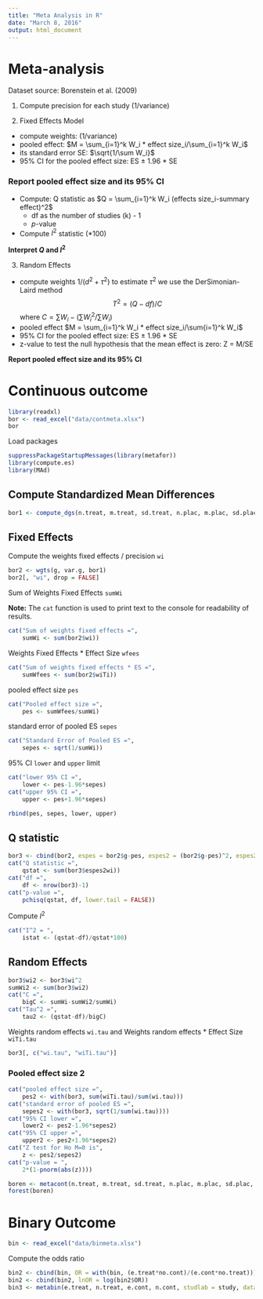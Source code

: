 ```yaml
---
title: "Meta Analysis in R"
date: "March 8, 2016"
output: html_document
---
```


# Meta-analysis
Dataset source: Borenstein et al. (2009)

1. Compute precision for each study (1/variance)

2. Fixed Effects Model 
* compute weights: (1/variance)
* pooled effect: $M = \sum_{i=1}^k W_i * effect size_i/\sum_{i=1}^k W_i$
* its standard error SE: $\sqrt{1/\sum W_i}$
* 95% CI for the pooled effect size: ES $\pm$ 1.96 * SE

### Report pooled effect size and its 95% CI
* Compute: Q statistic as  $Q = \sum_{i=1}^k W_i (effects size_i-summary effect)^2$
    * df as the number of studies (k) - 1
    * _p_-value 
* Compute $I^2$ statistic (*100)

**Interpret $Q$ and $I^2$**

3. Random Effects
* compute weights $1/(d^2+\tau^2)$ to estimate $\tau^2$ we use the DerSimonian-Laird method 
$$
T^2 = (Q - df)/C
$$
where $C = \sum W_i-(\sum W_{i}^2/\sum W_i)$
* pooled effect $M = \sum_{i=1}^k W_i * effect size_i/\sum{i=1}^k W_i$
* 95% CI for the pooled effect size: ES $\pm$ 1.96 * SE
* z-value to test the null hypothesis that the mean effect is zero: Z = M/SE

**Report pooled effect size and its 95% CI**

# Continuous outcome

```r
library(readxl)
bor <- read_excel("data/contmeta.xlsx")
bor
```

Load packages

```r
suppressPackageStartupMessages(library(metafor))
library(compute.es)
library(MAd)
```

## Compute Standardized Mean Differences
```r
bor1 <- compute_dgs(n.treat, m.treat, sd.treat, n.plac, m.plac, sd.plac, data = bor, denom = "pooled.sd")
```

## Fixed Effects

Compute the weights fixed effects / precision `wi`
```r
bor2 <- wgts(g, var.g, bor1)
bor2[, "wi", drop = FALSE]
```

Sum of Weights Fixed Effects `sumWi`

__Note:__ The `cat` function is used to print text to the console for readability of results. 
```r
cat("Sum of weights fixed effects =",
    sumWi <- sum(bor2$wi))
```

Weights Fixed Effects * Effect Size `wfees`
```r
cat("Sum of weights fixed effects * ES =",
    sumWfees <- sum(bor2$wiTi))
```

pooled effect size `pes`
```r
cat("Pooled effect size =",
    pes <- sumWfees/sumWi)
```

standard error of pooled ES `sepes`
```r
cat("Standard Error of Pooled ES =",
    sepes <- sqrt(1/sumWi))
```

95% CI `lower` and `upper` limit
```r
cat("lower 95% CI =",
    lower <- pes-1.96*sepes)
cat("upper 95% CI =",
    upper <- pes+1.96*sepes)
```

```r
rbind(pes, sepes, lower, upper)
```

## Q statistic

```r
bor3 <- cbind(bor2, espes = bor2$g-pes, espes2 = (bor2$g-pes)^2, espes2wi = ((bor2$g-pes)^2)*bor2$wi)
cat("Q statistic =",
    qstat <- sum(bor3$espes2wi))
cat("df =",
    df <- nrow(bor3)-1)
cat("p-value =",
    pchisq(qstat, df, lower.tail = FALSE))
```

Compute $I^2$

```r
cat("I^2 = ",
    istat <- (qstat-df)/qstat*100)
```

## Random Effects

```r
bor3$wi2 <- bor3$wi^2
sumWi2 <- sum(bor3$wi2)
cat("C =",
    bigC <- sumWi-sumWi2/sumWi)
cat("Tau^2 =",
    tau2 <- (qstat-df)/bigC)
```

Weights random effects `wi.tau` and Weights random effects * Effect Size `wiTi.tau`

```r
bor3[, c("wi.tau", "wiTi.tau")]
```

### Pooled effect size 2
```r
cat("pooled effect size =",
    pes2 <- with(bor3, sum(wiTi.tau)/sum(wi.tau)))
cat("standard error of pooled ES =",
    sepes2 <- with(bor3, sqrt(1/sum(wi.tau))))
cat("95% CI lower =",
    lower2 <- pes2-1.96*sepes2)
cat("95% CI upper =",
    upper2 <- pes2+1.96*sepes2)
cat("Z test for Ho M=0 is",
    z <- pes2/sepes2)
cat("p-value = ",
    2*(1-pnorm(abs(z))))
```

```r
boren <- metacont(n.treat, m.treat, sd.treat, n.plac, m.plac, sd.plac, data = bor, studlab = study)
forest(boren)
```

# Binary Outcome

```r
bin <- read_excel("data/binmeta.xlsx")
```

Compute the odds ratio
```r
bin2 <- cbind(bin, OR = with(bin, (e.treat*no.cont)/(e.cont*no.treat)))
bin2 <- cbind(bin2, lnOR = log(bin2$OR))
bin3 <- metabin(e.treat, n.treat, e.cont, n.cont, studlab = study, data = bin)
```
